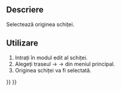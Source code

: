 <languages/>

{{Docnav
|[[Sketcher_CarbonCopy|Carbon copy]]
|[[Sketcher_SelectHorizontalAxis|Select horizontal axis]]
|[[Sketcher_Workbench|Sketcher]]
|IconL=Sketcher_CarbonCopy.svg‎
|IconR=Sketcher_SelectHorizontalAxis.svg
|IconC=Workbench_Sketcher.svg
}}

<div class="mw-translate-fuzzy">
{{GuiCommand|Name=Sketcher SelectOrigin|Workbenches=[[Sketcher Workbench|Sketcher]]|MenuLocation=Sketch → Sketcher tools → Select Origin|Shortcut=Shift+Ctrl+O|Version=0.15}}
</div>

<span id="Description"></span>
==Descriere==

<div class="mw-translate-fuzzy">
Selectează originea schiței.
</div>

<span id="Usage"></span>
<div class="mw-translate-fuzzy">
==Utilizare==
</div>

<div class="mw-translate-fuzzy">
#Intrați în modul edit al schiței.
#Alegeți traseul {{KEY| Sketch}}  →  {{KEY| Sketcher tools}}  → {{KEY|[[Image:Sketcher_SelectOrigin.png|32px]] Select Origin}} din meniul principal.
#Originea schiței va fi selectată.
</div>


{{Docnav
|[[Sketcher_CarbonCopy|Carbon copy]]
|[[Sketcher_SelectHorizontalAxis|Select horizontal axis]]
|[[Sketcher_Workbench|Sketcher]]
|IconL=Sketcher_CarbonCopy.svg‎
|IconR=Sketcher_SelectHorizontalAxis.svg
|IconC=Workbench_Sketcher.svg
}}

{{Sketcher_Tools_navi{{#translation:}}}}
{{Userdocnavi{{#translation:}}}}